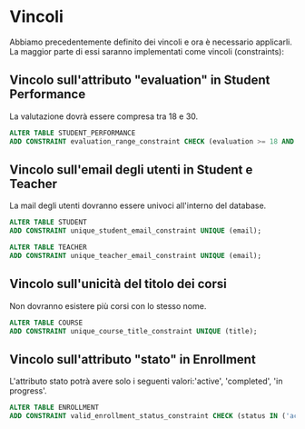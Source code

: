 # Vincoli

Abbiamo precedentemente definito dei vincoli e ora è necessario applicarli. La maggior parte di essi saranno implementati come vincoli (constraints):

## Vincolo sull'attributo "evaluation" in Student Performance

La valutazione dovrà essere compresa tra 18 e 30.

```sql
ALTER TABLE STUDENT_PERFORMANCE
ADD CONSTRAINT evaluation_range_constraint CHECK (evaluation >= 18 AND evaluation <= 30);
```

## Vincolo sull'email degli utenti in Student e Teacher

La mail degli utenti dovranno essere univoci all'interno del database.

```sql
ALTER TABLE STUDENT
ADD CONSTRAINT unique_student_email_constraint UNIQUE (email);
```

```sql
ALTER TABLE TEACHER
ADD CONSTRAINT unique_teacher_email_constraint UNIQUE (email);
```

## Vincolo sull'unicità del titolo dei corsi

Non dovranno esistere più corsi con lo stesso nome.

```sql
ALTER TABLE COURSE
ADD CONSTRAINT unique_course_title_constraint UNIQUE (title);
```

## Vincolo sull'attributo "stato" in Enrollment

L'attributo stato potrà avere solo i seguenti valori:'active', 'completed', 'in progress'.

```sql
ALTER TABLE ENROLLMENT
ADD CONSTRAINT valid_enrollment_status_constraint CHECK (status IN ('active', 'completed', 'in progress'));
```
